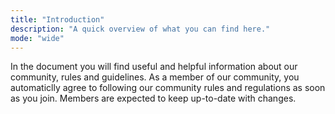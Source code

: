 ```yaml
---
title: "Introduction"
description: "A quick overview of what you can find here."
mode: "wide"
---
```


In the document you will find useful and helpful information about our community, rules and guidelines. As a member of our community, you automaticlly agree to following our community rules and regulations as soon as you join. Members are expected to keep up-to-date with changes.